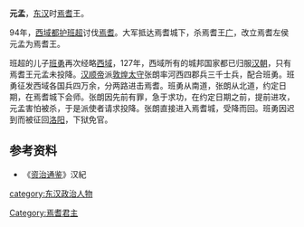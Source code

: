 {{for|鄯善王元孟|元孟 (鄯善)}}
'''元孟'''，[[东汉|东汉]]时[[焉耆|焉耆]]王。

94年，[[西域都护|西域都护]][[班超|班超]]讨伐[[焉耆|焉耆]]。大军抵达焉耆城下，杀焉耆王[[广_(焉耆)|广]]，改立焉耆左侯元孟为焉耆王。

班超的儿子[[班勇|班勇]]再次经略[[西域|西域]]，127年，西域所有的城邦国家都已归服[[汉朝|汉朝]]，只有焉耆王元孟未投降。[[汉顺帝|汉顺帝]]派[[敦煌|敦煌]][[太守|太守]]张朗率河西四郡兵三千士兵，配合班勇。班勇征发西域各国兵四万余，分两路进击焉耆。班勇从南道，张朗从北道，约定日期，在焉耆城下会师。张朗因先前有罪，急于求功，在约定日期之前，提前进攻，元孟害怕被杀，于是派使者请求投降。张朗直接进入焉耆城，受降而回。班勇因迟到而被征回[[洛阳|洛阳]]，下狱免官。
==参考资料==
*《[[资治通鉴|资治通鉴]]》汉紀
{{start box}}
{{s-before|[[广_(焉耆)|广]]}}
{{s-title|[[焉耆|焉耆]][[国王|国王]]|94年—127年之后}}
{{s-after|不详，后有[[龙安|龙安]]}}
{{end box}}
[[Category:焉耆君主|Category:焉耆君主]]
[[category:东汉政治人物|category:东汉政治人物]]